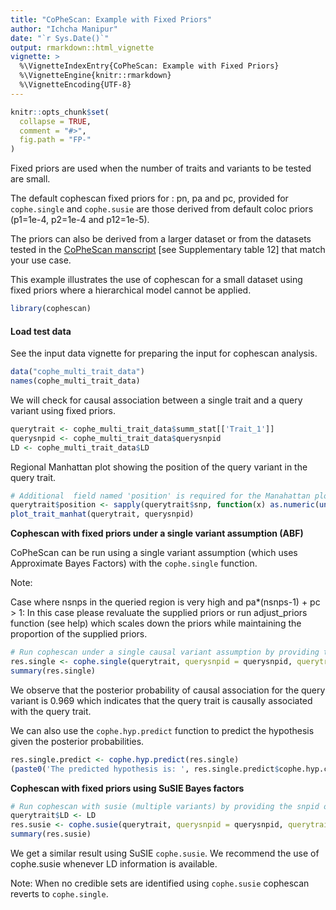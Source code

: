 ```yaml
---
title: "CoPheScan: Example with Fixed Priors"
author: "Ichcha Manipur"
date: "`r Sys.Date()`"
output: rmarkdown::html_vignette
vignette: >
  %\VignetteIndexEntry{CoPheScan: Example with Fixed Priors}
  %\VignetteEngine{knitr::rmarkdown}
  %\VignetteEncoding{UTF-8}
---
```


```r
knitr::opts_chunk$set(
  collapse = TRUE,
  comment = "#>",
  fig.path = "FP-"
)
```

Fixed priors are used when the number of traits and variants to be tested are small.

The default cophescan fixed priors for : pn, pa and pc, provided for `cophe.single` and `cophe.susie` are those derived from default coloc priors (p1=1e-4, p2=1e-4 and p12=1e-5).

The priors can also be derived from a larger dataset or from the datasets tested in the [CoPheScan manscript](https://doi.org/10.1101/2023.06.29.546856 "cophescan") [see Supplementary table 12] that match your use case.

This example illustrates the use of cophescan for a small dataset using fixed priors where a hierarchical model cannot be applied.

```r
library(cophescan)
```

#### Load test data

See the input data vignette for preparing the input for cophescan analysis.

```r
data("cophe_multi_trait_data")
names(cophe_multi_trait_data)
```

<!-- The query variant is `r toString(cophe_multi_trait_data$querysnpid)` -->

We will check for causal association between a single trait and a query variant using fixed priors.

```r
querytrait <- cophe_multi_trait_data$summ_stat[['Trait_1']] 
querysnpid <- cophe_multi_trait_data$querysnpid
LD <- cophe_multi_trait_data$LD
```

Regional Manhattan plot showing the position of the query variant in the query trait.

```r
# Additional  field named 'position' is required for the Manahattan plot. It is a numeric vector of chromosal positions
querytrait$position <- sapply(querytrait$snp, function(x) as.numeric(unlist(strsplit(x, "-"))[2]))
plot_trait_manhat(querytrait, querysnpid)
```

**Cophescan with fixed priors under a single variant assumption (ABF)**

CoPheScan can be run using a single variant assumption (which uses Approximate Bayes Factors) with the `cophe.single` function.

Note:

Case where nsnps in the queried region is very high and pa\*(nsnps-1) + pc \> 1: In this case please revaluate the supplied priors or run adjust_priors function (see help) which scales down the priors while maintaining the proportion of the supplied priors.

```r
# Run cophescan under a single causal variant assumption by providing the snpid of the known causal variant for trait 1 = querysnpid
res.single <- cophe.single(querytrait, querysnpid = querysnpid, querytrait='Trait_1')
summary(res.single)
```

We observe that the posterior probability of causal association for the query variant is 0.969 which indicates that the query trait is causally associated with the query trait.

We can also use the `cophe.hyp.predict` function to predict the hypothesis given the posterior probabilities.

```r
res.single.predict <- cophe.hyp.predict(res.single)
(paste0('The predicted hypothesis is: ', res.single.predict$cophe.hyp.call, ' [PP.Hc =', round(res.single.predict$PP.Hc,3), ']' ))
```

**Cophescan with fixed priors using SuSIE Bayes factors**

```r
# Run cophescan with susie (multiple variants) by providing the snpid of the known causal variant for trait 1 = querysnpid
querytrait$LD <- LD
res.susie <- cophe.susie(querytrait, querysnpid = querysnpid, querytrait='Trait_1')
summary(res.susie)
```

We get a similar result using SuSIE `cophe.susie`.
We recommend the use of cophe.susie whenever LD information is available.

Note: When no credible sets are identified using `cophe.susie` cophescan reverts to `cophe.single`.
